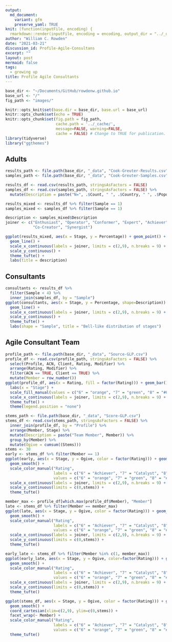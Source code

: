 ```yaml
---
output:
  md_document:
    variant: gfm
    preserve_yaml: TRUE
knit: (function(inputFile, encoding) {
  rmarkdown::render(inputFile, encoding = encoding, output_dir = "../_drafts") })
author: "William C. Rowden"
date: "2021-03-21"
discussion_id: Profile-Agile-Consultans
excerpt: ""
layout: post
mermaid: false
tags:
  - growing up
title: Profile Agile Consultants
---
```


```r
base_dir <- "~/Documents/GitHub/rowdenw.github.io"
base_url <- "/"
fig_path <- "images/"

knitr::opts_knit$set(base.dir = base_dir, base.url = base_url)
knitr::opts_chunk$set(echo = TRUE)
knitr::opts_chunk$set(fig.path = fig_path,
                      cache.path = '../_cache/',
                      message=FALSE, warning=FALSE,
                      cache = FALSE) # Change to TRUE for publication.
library(tidyverse)
library("ggthemes")
```

## Adults

```r
results_path <- file.path(base_dir, "_data", "Cook-Greuter-Results.csv")
samples_path <- file.path(base_dir, "_data", "Cook-Greuter-Samples.csv")

results_df <- read.csv(results_path, stringsAsFactors = FALSE)
samples_df <- read.csv(samples_path, stringsAsFactors = FALSE) %>%
  mutate(Description = paste("N=", .$Count, " ", .$Country, " ", .$Population, sep=""))
```

```r
results_mixed <- results_df %>% filter(Sample == 1)
samples_mixed <- samples_df %>% filter(Sample == 1)

description <- samples_mixed$Description
joiner <- c("Enthusiast", "Operator", "Conformer", "Expert", "Achiever", "Catalyst",
            "Co-Creator", "Synergist")

ggplot(results_mixed, aes(x = Stage, y = Percentage)) + geom_point() +
  geom_line() +
  scale_x_continuous(labels = joiner, limits = c(2,9), n.breaks = 9) +
  scale_y_continuous() +
  theme_tufte() +
  labs(title = description)
```

## Consultants

```r
consultants <- results_df %>%
  filter(Sample < 4) %>%
  inner_join(samples_df, by = "Sample")
ggplot(consultants, aes(x = Stage, y = Percentage, shape=Description)) + geom_point() +
  geom_line() +
  scale_x_continuous(labels = joiner, limits = c(2,9), n.breaks = 9) +
  scale_y_continuous() +
  theme_tufte() +
  labs(shape = "Sample", title = "Bell-like distribution of stages")
```

## Agile Consultant Team

```r
profile_path <- file.path(base_dir, "_data", "Source-GLP.csv")
profile_df <- read.csv(profile_path, stringsAsFactors = FALSE) %>%
  select(Profile, ACN, Client, Rating, Modifier) %>%
  arrange(Rating, Modifier) %>%
  filter(ACN == TRUE, Client == TRUE) %>%
  mutate(Member = row_number())
ggplot(profile_df, aes(x = Rating, fill = factor(Rating))) + geom_bar() +
  labs(x = "Stage") +
  scale_fill_manual(values = c("6" = "orange", "7" = "green", "8" = "#008080")) +
  scale_x_continuous(labels = joiner, limits = c(2,9), n.breaks = 9) +
  theme_tufte() +
  theme(legend.position = "none")
```

```r
stems_path <- file.path(base_dir, "_data", "Score-GLP.csv")
stems_df <- read.csv(stems_path, stringsAsFactors = FALSE) %>%
  inner_join(profile_df, by = "Profile") %>%
  arrange(Member, Stage) %>%
  mutate(Description = paste("Team Member", Member)) %>%
  group_by(Member) %>%
  mutate(Ogive = cumsum((Stems)))
stems <- 30
early <- stems_df %>% filter(Member == 1)
ggplot(early, aes(x = Stage, y = Ogive, color = factor(Rating))) + geom_point() +
  geom_smooth() +
  scale_color_manual("Rating",
                     labels = c("6" = "Achiever", "7" = "Catalyst", "8" = "Co-Creator"),
                     values = c("6" = "orange", "7" = "green", "8" = "#008080")) +
  scale_x_continuous(labels = joiner, limits = c(2,9), n.breaks = 9) +
  scale_y_continuous(limits = c(0,stems)) +
  theme_tufte()
```

```r
member_max <- profile_df[which.max(profile_df$Member), "Member"]
late <- stems_df %>% filter(Member == member_max)
ggplot(late, aes(x = Stage, y = Ogive, color = factor(Rating))) + geom_point() +
  geom_smooth() +
  scale_color_manual("Rating",
                     labels = c("6" = "Achiever", "7" = "Catalyst", "8" = "Co-Creator"),
                     values = c("6" = "orange", "7" = "green", "8" = "#008080")) +
  scale_x_continuous(labels = joiner, limits = c(2,9), n.breaks = 9) +
  scale_y_continuous(limits = c(0,stems)) +
  theme_tufte()
```

```r
early_late <- stems_df %>% filter(Member %in% c(1, member_max))
ggplot(early_late, aes(x = Stage, y = Ogive, color=factor(Rating))) + geom_point() +
  geom_smooth() +
  scale_color_manual("Rating",
                     labels = c("6" = "Achiever", "7" = "Catalyst", "8" = "Co-Creator"),
                     values = c("6" = "orange", "7" = "green", "8" = "#008080")) +
  scale_x_continuous(labels = joiner, limits = c(2,9), n.breaks = 9) +
  scale_y_continuous(limits = c(0,stems)) +
  theme_tufte()
```

```r
ggplot(stems_df, aes(x = Stage, y = Ogive, color = factor(Rating))) + geom_point() +
  geom_smooth() +
  coord_cartesian(xlim=c(2,9), ylim=c(0,stems)) +
  facet_wrap(~ Member) +
  scale_color_manual("Rating",
                     labels = c("6" = "Achiever", "7" = "Catalyst", "8" = "Co-Creator"),
                     values = c("6" = "orange", "7" = "green", "8" = "#008080")) +
  theme_tufte()
```

